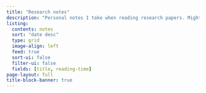 ```yaml
---
title: "Research notes"
description: "Personal notes I take when reading research papers. Might not be very useful. :)"
listing:
  contents: notes
  sort: "date desc"
  type: grid
  image-align: left
  feed: true
  sort-ui: false
  filter-ui: false
  fields: [title, reading-time]
page-layout: full
title-block-banner: true
---
```




